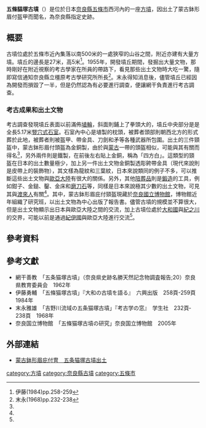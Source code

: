{{日本古墳
|名稱     = 五條貓塚古墳
|圖片     = 
|所在地   = 日本[[奈良縣|奈良縣]][[五條市|五條市]]<br>西河內
|形狀     = [[方墳|方墳]]
|規模     = 邊長27米
|建造時期 = [[古墳時代|古墳時代]]中前期<br>（5世紀前半）
|墓室形態 = [[豎穴式石室|豎穴式石室]]
|被葬者   = 
|出土文物   = 蒙古鉢形眉付頭盔<br>金銅製透彫銙帶金具
|史跡指定 = 奈良縣指定史跡
|其他 = 
}}

'''五條貓塚古墳'''（{{jpn|j=五条猫塚古墳|hg=ごじょうねこづかこふん|rm=Gojōnekodukakofun}}）是位於日本[[奈良縣|奈良縣]][[五條市|五條市]]西河內的一座[[方墳|方墳]]，因出土了蒙古鉢形眉付盔甲而聞名，為奈良縣指定史跡。

== 概要==
古墳位處於五條市近內集落以南500米的一處狹窄的山谷之間，附近亦建有大量方墳。墳丘的邊長是27米，高5米<ref name="#1">伊藤(1984)pp.258-259</ref>。1955年，開發墳丘期間，發掘出大量文物，那時剛好在附近視察的考古學家{{Link-ja|後藤守一|後藤守一}}在{{Link-ja|奈良縣立橿原考古學研究所|奈良県立橿原考古学研究所}}所員{{Link-ja|網干善教|網干善教}}的帶路下，看見那些出土文物時大吃一驚，隨即寫信通知奈良縣立橿原考古學研究所所長{{Link-ja|末永雅雄|末永雅雄}}<ref name="#2">末永(1968)pp.232-238</ref>。末永得知消息後，儘管墳丘已經因為開發而損毀了一半，但是仍然認為有必要進行調查，便讓網干負責進行考古調查。

===考古成果和出土文物===
考古調查發現墳丘表面以前滿佈[[埴輪|埴輪]]，斜面則鋪上了拳頭大的{{Link-ja|葺石|葺石}}，墳丘中央部分是是全長5.17米[[豎穴式石室|豎穴式石室]]。石室內中心是埴製的枕頭，被葬者頭部則朝西北方的形式葬於此地，被葬者則被盔甲、帶金具、刀劍和矛等各種武器所包圍。出土的三件頸盔中，蒙古鉢形眉付頭盔為金銅製，由於與[[蒙古|蒙古]]一帶的頭盔相似，可能與其有關而得名<ref name="#2"/>，另外兩件則是鐵製，在前後左右貼上金銅，稱為「四方白」。這類型的頸盔在日本的出土數量極少，加上另一件出土文物金銅製透彫銙帶金具（現代來說則是皮帶上的裝飾物），其文樣為龍紋和三葉紋，日本來說類同的例子不多，可以推斷這些出土文物與[[歐亞大陸|歐亞大陸]]有很大的關係。另外，其他[[陪葬品|陪葬品]]則是[[鍛造|鍛造]]的工具，例如鉗子、金鎚、鑿、金床和[[磨刀石|磨刀石]]等，同樣是日本來說極其少數的出土文物，可見其與[[渡來人|渡來人]]有關<ref name="#2"/>。其中，蒙古鉢形眉庇付頸盔現藏於[[奈良國立博物館|奈良國立博物館]]，博物館近年組織了研究班，以出土文物為中心出版了報告書。儘管古墳的規模並不算很大，但是出土文物顯示出日本與歐亞大陸之間的交流，加上古墳位處於[[大和國|大和國]]與[[紀之川|紀之川]]的交界，可能以前是通過[[紀伊國|紀伊國]]與歐亞大陸進行交流<ref name="#1"/>。

==參考資料==
{{Reflist}}

==參考文獻==
*網干善教　「五条猫塚古墳」（奈良県史跡名勝天然記念物調査報告;20）奈良県教育委員会　1962年
*伊藤勇輔　「五條猫塚古墳」『大和の古墳を語る』　六興出版　258頁-259頁　1984年
*末永雅雄　「吉野川流域の五条猫塚古墳」『考古学の窓』　学生社　232頁‐238頁　1968年
*奈良国立博物館　「五條猫塚古墳の研究」奈良国立博物館　2005年

==外部連結==
* [http://bunka.nii.ac.jp/SearchDetail.do?heritageId=214583 蒙古鉢形眉庇付冑　五条猫塚古墳出土]

{{DEFAULTSORT:Gojōnekodukakofun}}
[[category:方墳|category:方墳]]
[[category:奈良縣古墳|category:奈良縣古墳]]
[[category:五條市|category:五條市]]